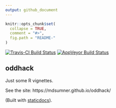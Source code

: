 ```yaml
---
output: github_document
---
```


<!-- README.md is generated from README.Rmd. Please edit that file -->

```r
knitr::opts_chunk$set(
  collapse = TRUE,
  comment = "#>",
  fig.path = "README-"
)
```

[![Travis-CI Build Status](https://travis-ci.org/mdsumner/oddhack.svg?branch=master)](https://travis-ci.org/mdsumner/oddhack)
[![AppVeyor Build Status](https://ci.appveyor.com/api/projects/status/github/mdsumner/oddhack?branch=master&svg=true)](https://ci.appveyor.com/project/mdsumner/oddhack)

## oddhack

Just some R vignettes. 

See the site: https://mdsumner.github.io/oddhack/

(Built with [staticdocs](https://github.com/hadley/staticdocs)). 

